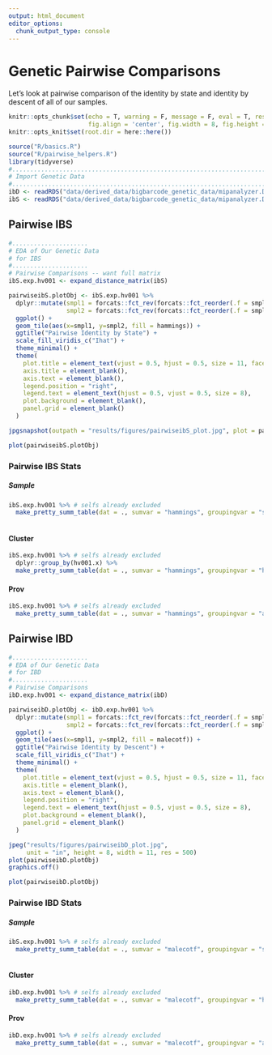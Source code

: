 ```yaml
---
output: html_document
editor_options: 
  chunk_output_type: console
---
```

# Genetic Pairwise Comparisons
Let's look at pairwise comparison of the identity by state and identity by descent of all of our samples. 
```r
knitr::opts_chunk$set(echo = T, warning = F, message = F, eval = T, results = 'hide',
                      fig.align = 'center', fig.width = 8, fig.height = 8)
knitr::opts_knit$set(root.dir = here::here())
```


```r
source("R/basics.R")
source("R/pairwise_helpers.R")
library(tidyverse)
#....................................................................................
# Import Genetic Data
#....................................................................................
ibD <- readRDS("data/derived_data/bigbarcode_genetic_data/mipanalyzer.DRCibD.long.mtdt.rds")
ibS <- readRDS("data/derived_data/bigbarcode_genetic_data/mipanalyzer.DRCibS.long.mtdt.rds")

```


## Pairwise IBS
```r
#.....................
# EDA of Our Genetic Data
# for IBS
#.....................
# Pairwise Comparisons -- want full matrix
ibS.exp.hv001 <- expand_distance_matrix(ibS)

pairwiseibS.plotObj <- ibS.exp.hv001 %>%
  dplyr::mutate(smpl1 = forcats::fct_rev(forcats::fct_reorder(.f = smpl1, .x = adm1name.x, .fun = length)),
                smpl2 = forcats::fct_rev(forcats::fct_reorder(.f = smpl2, .x = adm1name.y, .fun = length))) %>%
  ggplot() +
  geom_tile(aes(x=smpl1, y=smpl2, fill = hammings)) +
  ggtitle("Pairwise Identity by State") +
  scale_fill_viridis_c("Ihat") +
  theme_minimal() +
  theme(
    plot.title = element_text(vjust = 0.5, hjust = 0.5, size = 11, face = "bold"),
    axis.title = element_blank(),
    axis.text = element_blank(),
    legend.position = "right",
    legend.text = element_text(hjust = 0.5, vjust = 0.5, size = 8),
    plot.background = element_blank(),
    panel.grid = element_blank()
  )

jpgsnapshot(outpath = "results/figures/pairwiseibS_plot.jpg", plot = pairwiseibS.plotObj)

```

```r
plot(pairwiseibS.plotObj)
```

### Pairwise IBS Stats
##### Sample
```r
ibS.exp.hv001 %>% # selfs already excluded
  make_pretty_summ_table(dat = ., sumvar = "hammings", groupingvar = "smpl1")
  
```

#### Cluster
```r
ibS.exp.hv001 %>% # selfs already excluded
  dplyr::group_by(hv001.x) %>% 
  make_pretty_summ_table(dat = ., sumvar = "hammings", groupingvar = "hv001.x")
```

#### Prov
```r
ibS.exp.hv001 %>% # selfs already excluded
  make_pretty_summ_table(dat = ., sumvar = "hammings", groupingvar = "adm1name.x")

```


## Pairwise IBD
```r
#.....................
# EDA of Our Genetic Data
# for IBD
#.....................
# Pairwise Comparisons
ibD.exp.hv001 <- expand_distance_matrix(ibD)

pairwiseibD.plotObj <- ibD.exp.hv001 %>%
  dplyr::mutate(smpl1 = forcats::fct_rev(forcats::fct_reorder(.f = smpl1, .x = adm1name.x, .fun = length)),
                smpl2 = forcats::fct_rev(forcats::fct_reorder(.f = smpl2, .x = adm1name.y, .fun = length))) %>%
  ggplot() +
  geom_tile(aes(x=smpl1, y=smpl2, fill = malecotf)) +
  ggtitle("Pairwise Identity by Descent") +
  scale_fill_viridis_c("Ihat") +
  theme_minimal() +
  theme(
    plot.title = element_text(vjust = 0.5, hjust = 0.5, size = 11, face = "bold"),
    axis.title = element_blank(),
    axis.text = element_blank(),
    legend.position = "right",
    legend.text = element_text(hjust = 0.5, vjust = 0.5, size = 8),
    plot.background = element_blank(),
    panel.grid = element_blank()
  )

jpeg("results/figures/pairwiseibD_plot.jpg",
     unit = "in", height = 8, width = 11, res = 500)
plot(pairwiseibD.plotObj)
graphics.off()

```

```r
plot(pairwiseibD.plotObj)
```



### Pairwise IBD Stats

##### Sample
```r
ibS.exp.hv001 %>% # selfs already excluded
  make_pretty_summ_table(dat = ., sumvar = "malecotf", groupingvar = "smpl1")
  
```


#### Cluster
```r
ibD.exp.hv001 %>% # selfs already excluded
  make_pretty_summ_table(dat = ., sumvar = "malecotf", groupingvar = "hv001.x")

```

#### Prov
```r
ibD.exp.hv001 %>% # selfs already excluded
  make_pretty_summ_table(dat = ., sumvar = "malecotf", groupingvar = "adm1name.x")
```
